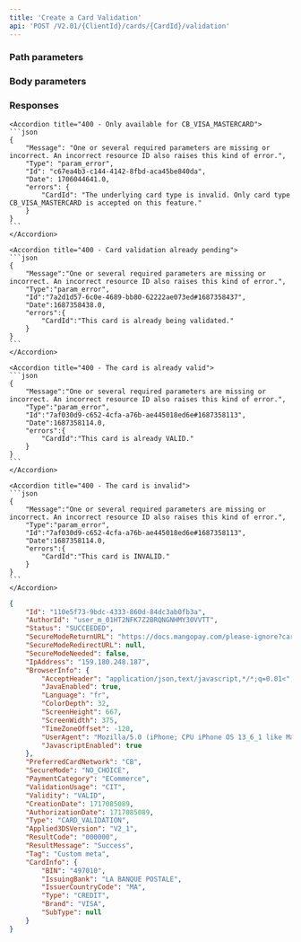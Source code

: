 ```yaml
---
title: 'Create a Card Validation'  
api: 'POST /V2.01/{ClientId}/cards/{CardId}/validation'  
---
```




### Path parameters  

<CardId />  

### Body parameters  

<AuthorId />  

<SecureModeReturnURL />  

<IpAddress />  

<Tag />  

<BrowserInfo />  

<PreferredCardNetwork />  

<PaymentCategory />  

<SecureMode2 />  

<ValidationUsage />

<ProfilingAttemptReference />  

### Responses  

<AccordionGroup>

<Accordion title="200 - Created">  

<IdResponse />  

<AuthorIdResponse />  

<Status2Response />  

<SecureModeReturnURLResponse />  

<SecureModeRedirectURLResponse />  

<SecureModeNeededResponse />  

<IpAddressResponse />  

<BrowserInfoResponse />  

<PreferredCardNetworkResponse />  

<PaymentCategoryResponse />  

<SecureModeResponse2 />  

<ValidationUsageResponse />

<ValidityResponse />  

<CreationDateResponse />  

<Type1Response />  

<Applied3DSVersionResponse />  

<ResultCodeResponse />  

<ResultMessageResponse />  

<TagResponse />  

<CardInfoResponse />

</Accordion>

</AccordionGroup>  

<AccordionGroup>  

    <Accordion title="400 - Only available for CB_VISA_MASTERCARD">
    ```json 
    {
        "Message": "One or several required parameters are missing or incorrect. An incorrect resource ID also raises this kind of error.",
        "Type": "param_error",
        "Id": "c67ea4b3-c144-4142-8fbd-aca45be840da",
        "Date": 1706044641.0,
        "errors": {
            "CardId": "The underlying card type is invalid. Only card type CB_VISA_MASTERCARD is accepted on this feature."
        }
    }  
    ``` 
    </Accordion>

    <Accordion title="400 - Card validation already pending">
    ```json
    {
        "Message":"One or several required parameters are missing or incorrect. An incorrect resource ID also raises this kind of error.",
        "Type":"param_error",
        "Id":"7a2d1d57-6c0e-4689-bb80-62222ae073ed#1687358437",
        "Date":1687358438.0,
        "errors":{
            "CardId":"This card is already being validated."
        }
    }  
    ``` 
    </Accordion>
    
    <Accordion title="400 - The card is already valid">
    ```json 
    {
        "Message":"One or several required parameters are missing or incorrect. An incorrect resource ID also raises this kind of error.",
        "Type":"param_error",
        "Id":"7af030d9-c652-4cfa-a76b-ae445018ed6e#1687358113",
        "Date":1687358114.0,
        "errors":{
            "CardId":"This card is already VALID."
        }
    }  
    ```  
    </Accordion>
    
    <Accordion title="400 - The card is invalid">
    ```json
    {
        "Message":"One or several required parameters are missing or incorrect. An incorrect resource ID also raises this kind of error.",
        "Type":"param_error",
        "Id":"7af030d9-c652-4cfa-a76b-ae445018ed6e#1687358113",
        "Date":1687358114.0,
        "errors":{
            "CardId":"This card is INVALID."
        }
    }  
    ```  
    </Accordion>

</AccordionGroup>  

<ResponseExample>  

```json 200 - Created  
{
    "Id": "110e5f73-9bdc-4333-860d-84dc3ab0fb3a",
    "AuthorId": "user_m_01HT2NFK7Z2BRQNGNHMY30VVTT",
    "Status": "SUCCEEDED",
    "SecureModeReturnURL": "https://docs.mangopay.com/please-ignore?cardValidationId=110e5f73-9bdc-4333-860d-84dc3ab0fb3a",
    "SecureModeRedirectURL": null,
    "SecureModeNeeded": false,
    "IpAddress": "159.180.248.187",
    "BrowserInfo": {
        "AcceptHeader": "application/json,text/javascript,*/*;q=0.01<",
        "JavaEnabled": true,
        "Language": "fr",
        "ColorDepth": 32,
        "ScreenHeight": 667,
        "ScreenWidth": 375,
        "TimeZoneOffset": -120,
        "UserAgent": "Mozilla/5.0 (iPhone; CPU iPhone OS 13_6_1 like Mac OS X) AppleWebKit/605.1.15 (KHTML, like Gecko) Mobile/15E148",
        "JavascriptEnabled": true
    },
    "PreferredCardNetwork": "CB",
    "SecureMode": "NO_CHOICE",
    "PaymentCategory": "ECommerce",
    "ValidationUsage": "CIT",
    "Validity": "VALID",
    "CreationDate": 1717085089,
    "AuthorizationDate": 1717085089,
    "Type": "CARD_VALIDATION",
    "Applied3DSVersion": "V2_1",
    "ResultCode": "000000",
    "ResultMessage": "Success",
    "Tag": "Custom meta",
    "CardInfo": {
        "BIN": "497010",
        "IssuingBank": "LA BANQUE POSTALE",
        "IssuerCountryCode": "MA",
        "Type": "CREDIT",
        "Brand": "VISA",
        "SubType": null
    }
}
 ```  

</ResponseExample>  

<RequestExample>  
    <RestCreateCardValidation />
    <RubyCreateCardValidation />
    <JavaCreateCardValidation />
    <PythonCreateCardValidation />
    <NetCreateCardValidation />
</RequestExample>